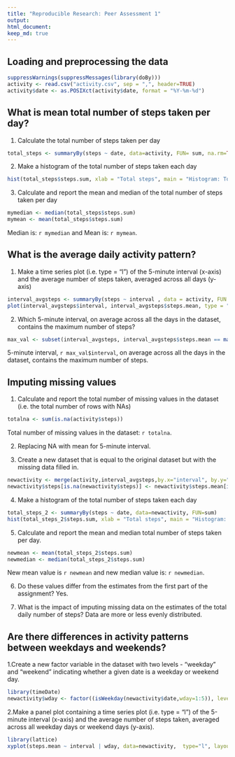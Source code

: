 ```yaml
---
title: "Reproducible Research: Peer Assessment 1"
output: 
html_document:
keep_md: true
---
```

## Loading and preprocessing the data
```r
suppressWarnings(suppressMessages(library(doBy)))
activity <- read.csv("activity.csv", sep = ",", header=TRUE)
activity$date <- as.POSIXct(activity$date, format = "%Y-%m-%d")
```


## What is mean total number of steps taken per day?

1. Calculate the total number of steps taken per day

```r
total_steps <- summaryBy(steps ~ date, data=activity, FUN= sum, na.rm=TRUE)
```

2. Make a histogram of the total number of steps taken each day

```r
hist(total_steps$steps.sum, xlab = "Total steps", main = "Histogram: Total steps per day")
```

3. Calculate and report the mean and median of the total number of steps taken per day

```r
mymedian <- median(total_steps$steps.sum)
mymean <- mean(total_steps$steps.sum)
```
Median is: `r mymedian` and Mean is: `r mymean`.

## What is the average daily activity pattern?
1. Make a time series plot (i.e. type = "l") of the 5-minute interval (x-axis) and the average number of steps taken, averaged across all days (y-axis)

```r
interval_avgsteps <- summaryBy(steps ~ interval , data = activity, FUN = mean, na.rm = TRUE)
plot(interval_avgsteps$interval, interval_avgsteps$steps.mean, type = "l", xlab = "Interval", ylab = "Average Steps")
```

2. Which 5-minute interval, on average across all the days in the dataset, contains the maximum number of steps?
```r
max_val <- subset(interval_avgsteps, interval_avgsteps$steps.mean == max(interval_avgsteps$steps.mean))
```
5-minute interval, `r max_val$interval`, on average across all the days in the dataset, contains the maximum number of steps.

## Imputing missing values
1. Calculate and report the total number of missing values in the dataset (i.e. the total number of rows with NAs)
```r
totalna <- sum(is.na(activity$steps))
```
Total number of missing values in the dataset: `r totalna`.

2. Replacing NA with mean for 5-minute interval.

3. Create a new dataset that is equal to the original dataset but with the missing data filled in.

```r
newactivity <- merge(activity,interval_avgsteps,by.x="interval", by.y="interval", all=TRUE)
newactivity$steps[is.na(newactivity$steps)] <- newactivity$steps.mean[is.na(newactivity$steps)]
```

4. Make a histogram of the total number of steps taken each day

```r
total_steps_2 <- summaryBy(steps ~ date, data=newactivity, FUN=sum)
hist(total_steps_2$steps.sum, xlab = "Total steps", main = "Histogram: Total steps per day")
```

5. Calculate and report the mean and median total number of steps taken per day.

```r
newmean <- mean(total_steps_2$steps.sum)
newmedian <- median(total_steps_2$steps.sum)
```
New mean value is `r newmean` and new median value is: `r newmedian`.

6. Do these values differ from the estimates from the first part of the assignment?
   Yes.
   
7. What is the impact of imputing missing data on the estimates of the total daily number of steps?
   Data are more or less evenly distributed.

## Are there differences in activity patterns between weekdays and weekends?

1.Create a new factor variable in the dataset with two levels - "weekday" and "weekend" indicating whether a given date is a weekday or weekend day.

```r
library(timeDate)
newactivity$wday <- factor((isWeekday(newactivity$date,wday=1:5)), levels=c(FALSE, TRUE), labels=c('weekend', 'weekday'))
```

2.Make a panel plot containing a time series plot (i.e. type = "l") of the 5-minute interval (x-axis) and the average number of steps taken, averaged across all weekday days or weekend days (y-axis).

```r
library(lattice)
xyplot(steps.mean ~ interval | wday, data=newactivity,  type="l", layout = c(1,2), ylab = "Number of steps")
```

